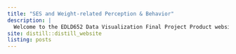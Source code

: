 ```yaml
---
title: "SES and Weight-related Perception & Behavior"
description: |
  Welcome to the EDLD652 Data Visualization Final Project Product website!
site: distill::distill_website
listing: posts
---
```

